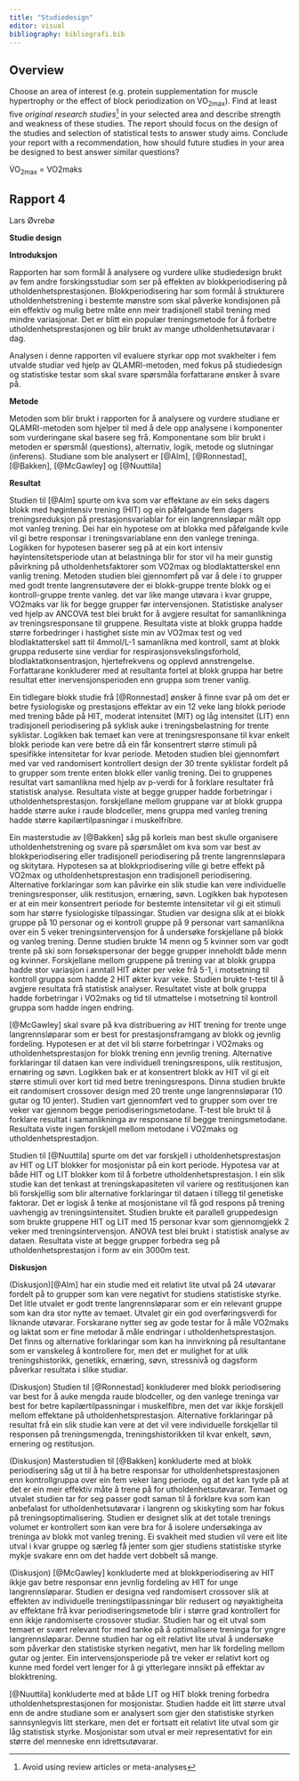 ```yaml
---
title: "Studiedesign"
editor: visual
bibliography: bibliografi.bib
---
```



## Overview

Choose an area of interest (e.g. protein supplementation for muscle hypertrophy or the effect of block periodization on VO<sub>2max</sub>). Find at least five *original research studies*[^04-studiedesign-1] in your selected area and describe strength and weakness of these studies. The report should focus on the design of the studies and selection of statistical tests to answer study aims. Conclude your report with a recommendation, how should future studies in your area be designed to best answer similar questions?

[^04-studiedesign-1]: Avoid using review articles or meta-analyses

V̇O<sub>2max</sub> = VO2maks

## **Rapport 4**

Lars Øvrebø

**Studie design**

**Introduksjon**

Rapporten har som formål å analysere og vurdere ulike studiedesign brukt av fem andre forskingsstudiar som ser på effekten av blokkperiodisering på utholdenhetsprestasjonen. Blokkperiodisering har som formål å strukturere utholdenhetstrening i bestemte mønstre som skal påverke kondisjonen på ein effektiv og mulig betre måte enn meir tradisjonell stabil trening med mindre variasjonar. Det er blitt ein populær treningsmetode for å forbetre utholdenhetsprestasjonen og blir brukt av mange utholdenhetsutøvarar i dag.

Analysen i denne rapporten vil evaluere styrkar opp mot svakheiter i fem utvalde studiar ved hjelp av QLAMRI-metoden, med fokus på studiedesign og statistiske testar som skal svare spørsmåla forfattarane ønsker å svare på.

**Metode**

Metoden som blir brukt i rapporten for å analysere og vurdere studiane er QLAMRI-metoden som hjelper til med å dele opp analysene i komponenter som vurderingane skal basere seg frå. Komponentane som blir brukt i metoden er spørsmål (questions), alternativ, logik, metode og slutningar (inferens). Studiane som ble analysert er [@Alm], [@Ronnestad], [@Bakken], [@McGawley] og [@Nuuttila]

**Resultat**

Studien til [@Alm] spurte om kva som var effektane av ein seks dagers blokk med høgintensiv trening (HIT) og ein påfølgande fem dagers treningsreduksjon på prestasjonsvariablar for ein langrennsløpar målt opp mot vanleg trening. Dei har ein hypotese om at blokka med påfølgande kvile vil gi betre responsar i treningsvariablane enn den vanlege treninga. Logikken for hypotesen baserer seg på at ein kort intensiv høyintensitetsperiode utan at belastninga blir for stor vil ha meir gunstig påvirkning på utholdenhetsfaktorer som VO2max og blodlaktatterskel enn vanlig trening. Metoden studien blei gjennomført på var å dele i to grupper med godt trente langrensutøvere der ei blokk-gruppe trente blokk og ei kontroll-gruppe trente vanleg. det var like mange utøvara i kvar gruppe, VO2maks var lik for begge grupper før intervensjonen. Statistiske analyser ved hjelp av ANCOVA test blei brukt for å avgjere resultat for samanlikninga av treningsresponsane til gruppene. Resultata viste at blokk gruppa hadde større forbedringer i hastighet siste min av VO2max test og ved blodlaktatterskel satt til 4mmol/L-1 samanlikna med kontroll, samt at blokk gruppa reduserte sine verdiar for respirasjonsvekslingsforhold, blodlaktatkonsentrasjon, hjertefrekvens og opplevd annstrengelse. Forfattarane konkluderer med at resultanta fortel at blokk gruppa har betre resultat etter inervensjonsperioden enn gruppa som trener vanlig.

Ein tidlegare blokk studie frå [@Ronnestad] ønsker å finne svar på om det er betre fysiologiske og prestasjons effektar av ein 12 veke lang blokk periode med trening både på HIT, moderat intensitet (MIT) og låg intensitet (LIT) enn tradisjonell periodisering på syklisk auke i treningsbelastning for trente syklistar. Logikken bak temaet kan vere at treningsresponsane til kvar enkelt blokk periode kan vere betre då ein får konsentrert større stimuli på spesifikke intensitetar for kvar periode. Metoden studien blei gjennomført med var ved randomisert kontrollert design der 30 trente syklistar fordelt på to grupper som trente enten blokk eller vanlig trening. Dei to gruppenes resultat vart samanlikna med hjelp av p-verdi for å forklare resultater frå statistisk analyse. Resultata viste at begge grupper hadde forbetringar i utholdenhetsprestasjon. forskjellane mellom gruppane var at blokk gruppa hadde større auke i raude blodceller, mens gruppa med vanleg trening hadde større kapilærtilpasningar i muskelfribre.

Ein masterstudie av [@Bakken] såg på korleis man best skulle organisere utholdenhetstrening og svare på spørsmålet om kva som var best av blokkperiodisering eller tradisjonell periodisering på trente langrennsløpara og skitytara. Hypotesen sa at blokkpriodisering ville gi betre effekt på VO2max og utholdenhetsprestasjon enn tradisjonell periodisering. Alternative forklaringar som kan påvirke ein slik studie kan vere individuelle treningsresponser, ulik restitusjon, ernæring, søvn. Logikken bak hypotesen er at ein meir konsentrert periode for bestemte intensitetar vil gi eit stimuli som har større fysiologiske tilpassingar. Studien var designa slik at ei blokk gruppe på 10 personar og ei kontroll gruppe på 9 personar vart samanlikna over ein 5 veker treningsintervensjon for å undersøke forskjellane på blokk og vanleg trening. Denne studien brukte 14 menn og 5 kvinner som var godt trente på ski som forsøkspersonar der begge grupper inneholdt både menn og kvinner. Forskjellane mellom gruppene på trening var at blokk gruppa hadde stor variasjon i anntall HIT økter per veke frå 5-1, i motsetning til kontroll gruppa som hadde 2 HIT økter kvar veke. Studien brukte t-test til å avgjere resultata frå statistisk analyser. Resultatet viste at bolk gruppa hadde forbetringar i VO2maks og tid til utmattelse i motsetning til kontroll gruppa som hadde ingen endring.

[@McGawley] skal svare på kva distribuering av HIT trening for trente unge langrennsløparar som er best for prestasjonsframgang av blokk og jevnlig fordeling. Hypotesen er at det vil bli større forbetringar i VO2maks og utholdenhetsprestasjon for blokk trening enn jevnlig trening. Alternative forklaringar til dataen kan vere individuell treningsrespons, ulik restitusjon, ernæring og søvn. Logikken bak er at konsentrert blokk av HIT vil gi eit større stimuli over kort tid med betre treningsrespons. Dinna studien brukte eit randomisert crossover design med 20 trente unge langrennsløparar (10 gutar og 10 jenter). Studien vart gjennomført ved to grupper som over tre veker var gjennom begge periodiseringsmetodane. T-test ble brukt til å forklare resultat i samanlikninga av responsane til begge treningsmetodane. Resultata viste ingen forskjell mellom metodane i VO2maks og utholdenhetsprestadjon.

Studien til [@Nuuttila] spurte om det var forskjell i utholdenhetsprestasjon av HIT og LIT blokker for mosjonistar på ein kort periode. Hypotesa var at både HIT og LIT blokker kom til å forbetre utholdenhetsprestasjon. I ein slik studie kan det tenkast at treningskapasiteten vil variere og restitusjonen kan bli forskjellig som blir alternative forklaringar til dataen i tillegg til genetiske faktorar. Det er logisk å tenke at mosjonistane vil få god respons på trening uavhengig av treningsintensitet. Studien brukte eit parallell gruppedesign som brukte gruppene HIT og LIT med 15 personar kvar som gjennomgjekk 2 veker med treningsintervensjon. ANOVA test blei brukt i statistisk analyse av dataen. Resultata viste at begge grupper forbedra seg på utholdenhetsprestasjon i form av ein 3000m test.

**Diskusjon**

(Diskusjon)[@Alm] har ein studie med eit relativt lite utval på 24 utøvarar fordelt på to grupper som kan vere negativt for studiens statistiske styrke. Det litle utvalet er godt trente langrennsløparar som er ein relevant gruppe som kan dra stor nytte av temaet. Utvalet gir ein god overføringsverdi for liknande utøvarar. Forskarane nytter seg av gode testar for å måle VO2maks og laktat som er fine metodar å måle endringar i utholdenhetsprestasjon. Det finns og alternative forklaringar som kan ha innvirkning på resultantane som er vanskeleg å kontrollere for, men det er mulighet for at ulik treningshistorikk, genetikk, ernæring, søvn, stressnivå og dagsform påverkar resultata i slike studiar.

(Diskusjon) Studien til [@Ronnestad] konkluderer med blokk periodisering var best for å auke mengda raude blodceller, og den vanlege treninga var best for betre kapilærtilpassningar i muskelfibre, men det var ikkje forskjell mellom effektane på utholdenhetsprestasjon. Alternative forklaringar på resultat frå ein slik studie kan vere at det vil vere individuelle forskjellar til responsen på treningsmengda, treningshistorikken til kvar enkelt, søvn, ernering og restitusjon.

(Diskusjon) Masterstudien til [@Bakken] konkluderte med at blokk periodisering såg ut til å ha betre responsar for utholdenhetsprestasjonen enn kontrollgruppa over ein fem veker lang periode, og at det kan tyde på at det er ein meir effektiv måte å trene på for utholdenhetsutøvarar. Temaet og utvalet studien tar for seg passer godt saman til å forklare kva som kan anbefalast for utholdenhetsutøvarar i langrenn og skiskyting som har fokus på treningsoptimalisering. Studien er designet slik at det totale trenings volumet er kontrollert som kan vere bra for å isolere undersøkinga av treninga av blokk mot vanleg trening. Ei svakheit med studien vil vere eit lite utval i kvar gruppe og særleg få jenter som gjer studiens statistiske styrke mykje svakare enn om det hadde vert dobbelt så mange.

(Diskusjon) [@McGawley] konkluderte med at blokkperiodisering av HIT ikkje gav betre responsar enn jevnlig fordeling av HIT for unge langrennsløparar. Studien er designa ved randomisert crossover slik at effekten av individuelle treningstilpassningar blir redusert og nøyaktigheita av effektane frå kvar periodiseringsmetode blir i større grad kontrollert for enn ikkje randomiserte crossover studiar. Studien har og eit utval som temaet er svært relevant for med tanke på å optimalisere treninga for yngre langrennsløparar. Denne studien har og eit relativt lite utval å undersøke som påverkar den statistiske styrken negativt, men har lik fordeling mellom gutar og jenter. Ein intervensjonsperiode på tre veker er relativt kort og kunne med fordel vert lenger for å gi ytterlegare innsikt på effektar av blokktrening.

[@Nuuttila] konkluderte med at både LIT og HIT blokk trening forbedra utholdenhetsprestasjonen for mosjonistar. Studien hadde eit litt større utval enn de andre studiane som er analysert som gjer den statistiske styrken sannsynlegvis litt sterkare, men det er fortsatt eit relativt lite utval som gir låg statistisk styrke. Mosjonistar som utval er meir representativt for ein større del menneske enn idrettsutøvarar.


